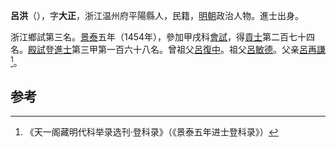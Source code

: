 '''呂洪'''（{{bd|1417年||？}}），字'''大正'''，浙江温州府平陽縣人，民籍，[[明朝|明朝]]政治人物。進士出身。

浙江鄉試第三名。[[景泰|景泰]]五年（1454年），參加甲戌科[[會試|會試]]，得[[貢士|貢士]]第二百七十四名。[[殿試|殿試]]登[[進士|進士]]第三甲第一百六十八名。曾祖父[[呂復中|呂復中]]。祖父[[呂敏德|呂敏德]]。父亲[[呂再謙|呂再謙]]<ref>《天一阁藏明代科举录选刊·登科录》（《景泰五年进士登科录》）</ref>。

==参考==
{{reflist}}
{{明朝人物小作品}}
{{景泰五年甲戌科殿試金榜}}